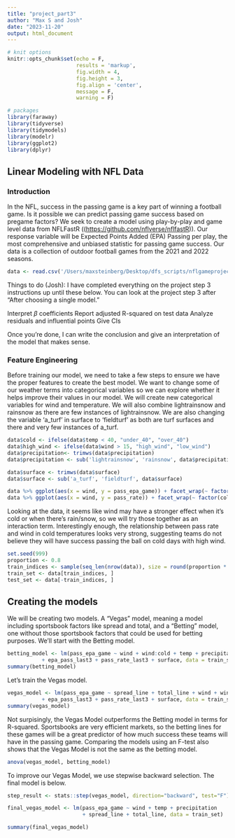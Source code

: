 ```yaml
---
title: "project_part3"
author: "Max S and Josh"
date: "2023-11-20"
output: html_document
---
```


```r
# knit options
knitr::opts_chunk$set(echo = F,
                      results = 'markup',
                      fig.width = 4,
                      fig.height = 3,
                      fig.align = 'center',
                      message = F,
                      warning = F)

# packages
library(faraway)
library(tidyverse)
library(tidymodels)
library(modelr)
library(ggplot2)
library(dplyr)
```

## Linear Modeling with NFL Data

### Introduction

In the NFL, success in the passing game is a key part of winning a football game. Is it possible we can predict passing game success based on pregame factors? We seek to create a model using play-by-play and game level data from NFLFastR ((<https://github.com/nflverse/nflfastR>)). Our response variable will be Expected Points Added (EPA) Passing per play, the most comprehensive and unbiased statistic for passing game success. Our data is a collection of outdoor football games from the 2021 and 2022 seasons.

```r
data <- read.csv('/Users/maxsteinberg/Desktop/dfs_scripts/nflgameproject.csv') #set this to the proper location

```

Things to do (Josh):
I have completed everything on the project step 3 instructions up until these below. You can look at the project step 3 after "After choosing a single model."

Interpret $\beta$ coefficients
Report adjusted R-squared on test data
Analyze residuals and influential points
Give CIs


Once you're done, I can write the conclusion and give an interpretation of the model that makes sense.


### Feature Engineering

Before training our model, we need to take a few steps to ensure we have the proper features to create the best model. We want to change some of our weather terms into categorical variables so we can explore whether it helps improve their values in our model. We will create new categorical variables for wind and temperature. We will also combine lightrainsnow and rainsnow as there are few instances of lightrainsnow. We are also changing the variable 'a_turf' in surface to 'fieldturf' as both are turf surfaces and there and very few instances of a_turf.

```r
data$cold <- ifelse(data$temp < 40, "under_40", "over_40")
data$high_wind <- ifelse(data$wind > 15, "high_wind", "low_wind")
data$precipitation<- trimws(data$precipitation)
data$precipitation <- sub('lightrainsnow', 'rainsnow', data$precipitation)

data$surface <- trimws(data$surface)
data$surface <- sub('a_turf', 'fieldturf', data$surface)

data %>% ggplot(aes(x = wind, y = pass_epa_game)) + facet_wrap(~ factor(cold)) + geom_point()
data %>% ggplot(aes(x = wind, y = pass_rate)) + facet_wrap(~ factor(cold)) + geom_point()
```
Looking at the data, it seems like wind may have a stronger effect when it's cold or when there's rain/snow, so we will try those together as an interaction term. Interestingly enough, the relationship between pass rate and wind in cold temperatures looks very strong, suggesting teams do not believe they will have success passing the ball on cold days with high wind.


```r
set.seed(999)
proportion <- 0.8
train_indices <- sample(seq_len(nrow(data)), size = round(proportion * nrow(data)))
train_set <- data[train_indices, ]
test_set <- data[-train_indices, ]

```


## Creating the models

We will be creating two models. A "Vegas" model, meaning a model including sportsbook factors like spread and total, and a "Betting" model, one without those sportsbook factors that could be used for betting purposes. We'll start with the Betting model.

```r
betting_model <- lm(pass_epa_game ~ wind + wind:cold + temp + precipitation + epa_rush_last3
           + epa_pass_last3 + pass_rate_last3 + surface, data = train_set)
summary(betting_model)
```

Let's train the Vegas model.

```r
vegas_model <- lm(pass_epa_game ~ spread_line + total_line + wind + wind:cold + temp + precipitation + epa_rush_last3
           + epa_pass_last3 + pass_rate_last3 + surface, data = train_set)
summary(vegas_model)
```

Not surpisingly, the Vegas Model outperforms the Betting model in terms for R-squared. Sportsbooks are very efficient markets, so the betting lines for these games will be a great predictor of how much success these teams will have in the passing game. Comparing the models using an F-test also shows that the Vegas Model is not the same as the betting model.

```r
anova(vegas_model, betting_model)
```

To improve our Vegas Model, we use stepwise backward selection. The final model is below.
```r
step_result <- stats::step(vegas_model, direction="backward", test="F")

final_vegas_model <- lm(pass_epa_game ~ wind + temp + precipitation
                        + spread_line + total_line, data = train_set)

summary(final_vegas_model)
```


